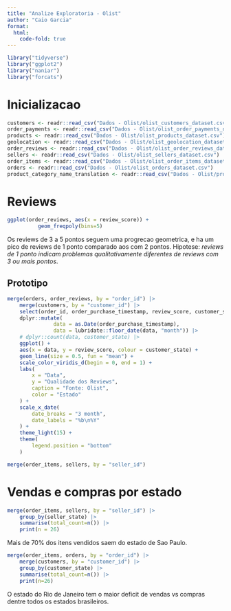 ```yaml
---
title: "Analize Exploratoria - Olist"
author: "Caio Garcia"
format:
  html:
    code-fold: true
---
```


```.r
library("tidyverse")
library("ggplot2")
library("naniar")
library("forcats")
```

# Inicializacao

```.r
customers <- readr::read_csv("Dados - Olist/olist_customers_dataset.csv")
order_payments <- readr::read_csv("Dados - Olist/olist_order_payments_dataset.csv")
products <- readr::read_csv("Dados - Olist/olist_products_dataset.csv")
geolocation <- readr::read_csv("Dados - Olist/olist_geolocation_dataset.csv")
order_reviews <- readr::read_csv("Dados - Olist/olist_order_reviews_dataset.csv")
sellers <- readr::read_csv("Dados - Olist/olist_sellers_dataset.csv")
order_items <- readr::read_csv("Dados - Olist/olist_order_items_dataset.csv")
orders <- readr::read_csv("Dados - Olist/olist_orders_dataset.csv")
product_category_name_translation <- readr::read_csv("Dados - Olist/product_category_name_translation.csv")
```


# Reviews

```.r
ggplot(order_reviews, aes(x = review_score)) +
          geom_freqpoly(bins=5)
```

Os reviews de 3 a 5 pontos seguem uma progrecao geometrica, e ha um pico de reviews de 1 ponto comparado aos com 2 pontos. Hipotese: *reviews de 1 ponto indicam problemas qualitativamente diferentes de reviews com 3 ou mais pontos*.


## Prototipo
```.r
merge(orders, order_reviews, by = "order_id") |>
    merge(customers, by = "customer_id") |>
    select(order_id, order_purchase_timestamp, review_score, customer_state) |>
    dplyr::mutate(
               data = as.Date(order_purchase_timestamp),
               data = lubridate::floor_date(data, "month")) |>
    # dplyr::count(data, customer_state) |>
    ggplot() +
    aes(x = data, y = review_score, colour = customer_state) +
    geom_line(size = 0.5, fun = "mean") +
    scale_color_viridis_d(begin = 0, end = 1) +
    labs(
        x = "Data",
        y = "Qualidade dos Reviews",
        caption = "Fonte: Olist",
        color = "Estado"
    ) +
    scale_x_date(
        date_breaks = "3 month",
        date_labels = "%b\n%Y"
    ) +
    theme_light(15) +
    theme(
        legend.position = "bottom"
    )
```

```.r
merge(order_items, sellers, by = "seller_id")
```

# Vendas e compras por estado

```.r
merge(order_items, sellers, by = "seller_id") |>
    group_by(seller_state) |>
    summarise(total_count=n()) |>
    print(n = 26)
```
Mais de 70% dos itens vendidos saem do estado de Sao Paulo.

```.r
merge(order_items, orders, by = "order_id") |>
    merge(customers, by = "customer_id") |>
    group_by(customer_state) |>
    summarise(total_count=n()) |>
    print(n=26)
```
O estado do Rio de Janeiro tem o maior deficit de vendas vs compras dentre todos os estados brasileiros.
